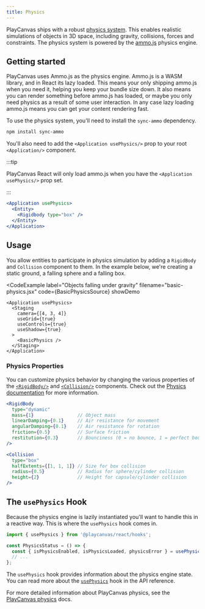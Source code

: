 ```yaml
---
title: Physics
---
```



PlayCanvas ships with a robust [physics system](/user-manual/physics/). This enables realistic simulations of objects in 3D space, including gravity, collisions, forces and constraints. The physics system is powered by the [ammo.js](https://github.com/kripken/ammo.js) physics engine.

## Getting started

PlayCanvas uses Ammo.js as the physics engine. Ammo.js is a WASM library, and in React its lazy loaded. This means your only shipping ammo.js when you need it, helping you keep your bundle size down. It also means you can render something before ammo.js has loaded, or maybe you only need physics as a result of some user interaction. In any case lazy loading ammo.js means you can get your content rendering fast.

To use the physics system, you'll need to install the `sync-ammo` dependency.

```bash
npm install sync-ammo
```

You'll also need to add the `<Application usePhysics/>` prop to your root `<Application/>` component.

:::tip

PlayCanvas React will only load ammo.js when you have the `<Application usePhysics/>` prop set.

:::

```jsx
<Application usePhysics>
  <Entity>
    <Rigidbody type="box" />
  </Entity>
</Application>
```

## Usage

You allow entities to participate in physics simulation by adding a `RigidBody` and `Collision` component to them. In the example below, we're creating a static ground, a falling sphere and a falling box.

<CodeExample
  label="Objects falling under gravity"
  filename="basic-physics.jsx"
  code={BasicPhysicsSource}
  showDemo
>
    <Application usePhysics>
      <Staging 
        camera={[4, 3, 4]} 
        useGrid={true} 
        useControls={true}
        useShadow={true}
      >
        <BasicPhysics />
      </Staging>
    </Application>
</CodeExample>

### Physics Properties

You can customize physics behavior by changing the various properties of the [`<RigidBody/>`](../../api/rigidbody) and [`<Collision/>`](../../api/collision) components. Check out the [Physics documentation](/user-manual/physics/) for more information.

```jsx
<RigidBody 
  type="dynamic"
  mass={1}                // Object mass
  linearDamping={0.1}     // Air resistance for movement
  angularDamping={0.1}    // Air resistance for rotation
  friction={0.5}          // Surface friction
  restitution={0.3}       // Bounciness (0 = no bounce, 1 = perfect bounce)
/>
```

```jsx
<Collision 
  type="box"
  halfExtents={[1, 1, 1]} // Size for box collision
  radius={0.5}            // Radius for sphere/cylinder collision
  height={2}              // Height for capsule/cylinder collision
/>
```

## The `usePhysics` Hook

Because the physics engine is lazily instantiated you'll want to handle this in a reactive way. This is where the `usePhysics` hook comes in.

```jsx
import { usePhysics } from '@playcanvas/react/hooks';

const PhysicsStatus = () => {
  const { isPhysicsEnabled, isPhysicsLoaded, physicsError } = usePhysics();
  // ...
};
```

The `usePhysics` hook provides information about the physics engine state. You can read more about the [`usePhysics`](../../api/hooks/use-physics) hook in the API reference.

For more detailed information about PlayCanvas physics, see the [PlayCanvas physics](/user-manual/physics/) docs.
